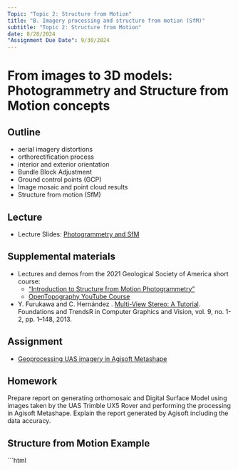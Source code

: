 ```yaml
---
Topic: "Topic 2: Structure from Motion"
title: "B. Imagery processing and structure from motion (SfM)"
subtitle: "Topic 2: Structure from Motion"
date: 8/28/2024
"Assignment Due Date": 9/30/2024
---
```


# From images to 3D models: Photogrammetry and Structure from Motion concepts

## Outline

* aerial imagery distortions
* orthorectification process
* interior and exterior orientation
* Bundle Block Adjustment
* Ground control points (GCP)
* Image mosaic and point cloud results
* Structure from motion (SfM)

## Lecture

* Lecture Slides: [Photogrammetry and SfM](lectures/lecture_2b.qmd)

##  Supplemental materials

* Lectures and demos from the 2021 Geological Society of America short course: 
    * ["Introduction to Structure from Motion Photogrammetry"](https://opentopography.org/workshops/GSA2021)
    * [OpenTopography YouTube Course](https://www.youtube.com/playlist?list=PLYqCeHIaz7Pi2jpqsROsk064vmOsMPz9v)

* Y. Furukawa and C. Hernández . [Multi-View Stereo: A Tutorial](http://carlos-hernandez.org/papers/fnt_mvs_2015.pdf). Foundations and TrendsR in Computer Graphics and Vision, vol. 9, no. 1-2, pp. 1–148, 2013.

## Assignment
<!-- TODO: Update Links -->
<!-- * [Intro to the assignment (slides)](https://ncsu-geoforall-lab.github.io/uav-lidar-analytics-course/lectures/2017_Imagery_Processing_assignment_intro.html#/) -->
* [Geoprocessing UAS imagery in Agisoft Metashape](assignments/assignment_2b.qmd)

## Homework

Prepare report on generating orthomosaic and Digital Surface Model using images taken by the UAS Trimble UX5 Rover and performing the processing in Agisoft Metashape. Explain the report generated by Agisoft including the data accuracy.

## Structure from Motion Example

```html
<html lang="en">
<head>
    <meta charset="UTF-8">
    <meta name="viewport" content="width=device-width, initial-scale=1.0">
    <title>Structure from Motion Visualization - Correctly Positioned Anchor Points</title>
    <style>
        /* body {
            overflow: hidden;
            display: flex;
            justify-content: center;
            align-items: center;
            height: 100vh;
            /* background-color: #000; */
        } */

        canvas {
            display: block;
            width: 100%;
            height: 100%;
        }
    </style>
</head>
<body>
    <script src="https://cdnjs.cloudflare.com/ajax/libs/three.js/r128/three.min.js"></script>
    <script src="https://cdn.jsdelivr.net/npm/three@0.128.0/examples/js/controls/OrbitControls.js"></script>
    <script src="https://cdnjs.cloudflare.com/ajax/libs/simplex-noise/2.4.0/simplex-noise.min.js"></script>
    <!-- <script src="https://cdnjs.cloudflare.com/ajax/libs/dat-gui/0.7.6/dat.gui.min.js"></script> -->
    <script>

        // Create a GUI
        // const gui = new dat.GUI();

        // Parameters object
        const params = {
            numAnchorPoints: 10, // Default number of anchor points
            terrainSize: 100 // Default terrain size
        };

        // Add controls to the GUI
        // gui.add(params, 'numAnchorPoints', 1, 100).name('Anchor Points').onChange(updateAnchorPoints);
        // gui.add(params, 'terrainSize', 10, 500).name('Terrain Size').onChange(updateTerrain);

        // Function to update anchor points
        // function updateAnchorPoints(value) {
        //     // Logic to update the number of anchor points
        //     // For example, regenerate anchor points based on the new value
        //     anchorPoints = createAnchorPoints(geometry, value, terrain);
        // }

        // // Function to update terrain
        // function updateTerrain(value) {
        //     // Logic to update the terrain size
        //     // For example, regenerate the terrain based on the new value
        //     generateTerrain(value);
        // }

        // Set up the scene, camera, and renderer
        const scene = new THREE.Scene();
        const camera = new THREE.PerspectiveCamera(75, window.innerWidth / window.innerHeight, 0.1, 1000);
        const renderer = new THREE.WebGLRenderer({ antialias: true });
        renderer.setSize(window.innerWidth, window.innerHeight);
        document.body.appendChild(renderer.domElement);

        // Add ambient light
        const ambientLight = new THREE.AmbientLight(0xffffff, 0.5);
        scene.add(ambientLight);

        // Add directional light
        const directionalLight = new THREE.DirectionalLight(0xffffff, 1);
        directionalLight.position.set(5, 5, 5).normalize();
        scene.add(directionalLight);

        // Simplex noise instance
        const simplex = new SimplexNoise();

        // Create a DSM using PlaneBufferGeometry and subtle simplex noise
        const widthSegments = 100;
        const heightSegments = 100;
        const geometry = new THREE.PlaneBufferGeometry(10, 10, widthSegments, heightSegments);

        // Modify the z-coordinates of the vertices using simplex noise with reduced amplitude
        const vertices = geometry.attributes.position.array;
        for (let i = 0; i < vertices.length; i += 3) {
            const x = vertices[i];
            const y = vertices[i + 1];
            vertices[i + 2] = simplex.noise2D(x * 0.3, y * 0.3) / 2.0; // Reduced amplitude for a more subtle terrain
        }

        const elevationColors = [
            { value: 0.0, color: new THREE.Color(0x00bfbf) }, // 0% 0 191 191
            { value: 0.2, color: new THREE.Color(0x00ff00) }, // 20% 0 255 0
            { value: 0.4, color: new THREE.Color(0xffff00) }, // 40% 255 255 0
            { value: 0.6, color: new THREE.Color(0xff7f00) }, // 60% 255 127 0
            { value: 0.8, color: new THREE.Color(0xbf7f3f) }, // 80% 191 127 63
            { value: 1.0, color: new THREE.Color(0xc8c8c8) }  // 100% 200 200 200
        ];

        const vertexShader = `
            varying float vElevation;
            void main() {
                vElevation = position.z;
                gl_Position = projectionMatrix * modelViewMatrix * vec4(position, 1.0);
            }
        `;

        const fragmentShader = `
            uniform vec3 elevationColors[3];
            varying float vElevation;
            void main() {
                vec3 color;
                if (vElevation < 0.5) {
                    color = mix(elevationColors[0], elevationColors[1], vElevation * 2.0);
                } else {
                    color = mix(elevationColors[1], elevationColors[2], (vElevation - 0.5) * 2.0);
                }
                gl_FragColor = vec4(color, 1.0);
            }
        `;

        geometry.computeVertexNormals(); // Recompute normals after modifying vertices

        // Colored Terrain
        // const shaderMaterial = new THREE.ShaderMaterial({
        //     vertexShader: vertexShader,
        //     fragmentShader: fragmentShader,
        //     uniforms: {
        //         elevationColors: { value: elevationColors.map(e => e.color) }
        //     }
        // });
        // const terrain = new THREE.Mesh(geometry, shaderMaterial);

        // Wired Terrain
        const material = new THREE.MeshStandardMaterial({ color: 0x228b22, wireframe: true });
        const terrain = new THREE.Mesh(geometry, material);

        
        terrain.rotation.x = -Math.PI / 2; // Rotate to make it horizontal
        scene.add(terrain);

        // Function to create anchor points directly on the DSM's surface
        function createAnchorPoints(bufferGeometry, numPoints, terrain) {
            const positions = bufferGeometry.attributes.position.array;
            const points = [];

            for (let i = 0; i < numPoints; i++) {
                // Randomly select a vertex from the geometry
                const index = Math.floor(Math.random() * (positions.length / 3)) * 3;

                // Create a point at this vertex
                const point = new THREE.Vector3(
                    positions[index],
                    positions[index + 1],
                    positions[index + 2]
                );

                // Apply the terrain's rotation to the anchor points
                point.applyMatrix3(terrain.matrixWorld);

                points.push(point);
            }
            return points;
        }

        // Correctly place anchor points on the terrain surface after rotation
        const anchorPoints = createAnchorPoints(geometry, 50, terrain);
        const anchorMaterial = new THREE.PointsMaterial({ color: 0xff0000, size: 0.25 });
        const anchorGeometry = new THREE.BufferGeometry().setFromPoints(anchorPoints);

        const anchorMesh = new THREE.Points(anchorGeometry, anchorMaterial);
        scene.add(anchorMesh);

        // Function to create a camera representation
        function createCameraRepresentation(position, color = 0x0000ff) {
            const cameraGeometry = new THREE.SphereGeometry(0.1, 32, 32);
            const cameraMaterial = new THREE.MeshBasicMaterial({ color });
            const cameraMesh = new THREE.Mesh(cameraGeometry, cameraMaterial);
            cameraMesh.position.copy(position);
            scene.add(cameraMesh);
            return cameraMesh;
        }

        // Create a UAV camera path for two passes
        // const uavPath1 = [];
        // const uavPath2 = [];
        // for (let i = 0; i <= 1; i += 0.01) {
        //     const x = 5 * (i * 2 - 1);
        //     const z = 5 * (i * 2 - 1);
        //     uavPath1.push(new THREE.Vector3(x, 3, z));
        //     uavPath2.push(new THREE.Vector3(x, 3.5, -z));
        // }

         // Create realistic UAV camera paths (grid pattern)
        // const uavPath1 = [];
        // const uavPath2 = [];
        // for (let i = -5; i <= 5; i += 0.25) {
        //     for (let j = -5; j <= 5; j += 0.25) {
        //         uavPath1.push(new THREE.Vector3(3, 3, j));
        //         uavPath2.push(new THREE.Vector3(i, 3.5, j));
        //     }
        // }const uavCamera2 = createCameraRepresentation(uavPath2[0], 0xff0000);

        // Define the boundaries and step sizes
        const startX = -5;
        const endX = 5;
        const startY = 3;
        const endY = 3;
        const startZ = -5;
        const endZ = 5;
        const stepSize = 0.25;
        const rowDistance = 0.25;

        // Create realistic UAV camera paths (lawnmower pattern)
        const uavPath1 = [];
        const uavPath2 = [];

        let direction = 1; // 1 for forward, -1 for backward

        for (let z = startZ; z <= endZ; z += rowDistance) {
            if (direction === 1) {
                for (let x = startX; x <= endX; x += stepSize) {
                    uavPath1.push(new THREE.Vector3(x, startY, z));
                    uavPath2.push(new THREE.Vector3(x, endY, z));
                }
            } else {
                for (let x = endX; x >= startX; x -= stepSize) {
                    uavPath1.push(new THREE.Vector3(x, startY, z));
                    uavPath2.push(new THREE.Vector3(x, endY, z));
                }
            }
            direction *= -1; // Change direction at the end of each row
        }

        // Create geometry and add points from uavPath1
        const uavlineGeometry = new THREE.BufferGeometry().setFromPoints(uavPath1[0]);

        // Create a dashed line material
        const uavlineMaterial = new THREE.LineDashedMaterial({
            color: 0xff0000, // Red color
            dashSize: 0.1, // Length of dashes
            gapSize: 0.1, // Length of gaps between dashes
        });

        // Create the line object
        const uavLine = new THREE.Line(uavlineGeometry, uavlineMaterial);
        uavLine.computeLineDistances(); // Required for dashed lines

        // Add the line to the scene
        scene.add(uavLine);

        // Create a box to represent the UAV's field of view
        // const boxGeometry = new THREE.BoxGeometry(1, 1, 1);
        // const boxMaterial = new THREE.MeshBasicMaterial({ color: 0x00ff00, wireframe: true });
        // const uavFOVBox = new THREE.Mesh(boxGeometry, boxMaterial);
        // scene.add(uavFOVBox);

        // Create a plane to represent the UAV's field of view
        const planeGeometry = new THREE.PlaneGeometry(2, 2); // Adjust size as needed
        const planeMaterial = new THREE.MeshBasicMaterial({ color: 0x00ff00, side: THREE.DoubleSide }); // Solid fill color
        const uavFOVPlane = new THREE.Mesh(planeGeometry, planeMaterial);
        scene.add(uavFOVPlane);

        // // Create a plane to represent the UAV's field of view
        //     const aggPlaneGeometry = new THREE.PlaneGeometry(2, 2); // Adjust size as needed
        //     const aggPlaneMaterial = new THREE.MeshBasicMaterial({ color: 0xffffff, side: THREE.DoubleSide, wireframe: true }); // Solid fill color
        //     const aggUavFOVPlane = new THREE.Mesh(aggPlaneGeometry, aggPlaneMaterial);
        //     scene.add(aggUavFOVPlane)

        // Define initial position and rotation
        const initialPosition = new THREE.Vector3(0, 0, 0);
        const initialRotation = new THREE.Euler(-Math.PI / 2, 0, 0);

        let uavIndex = 0;
        const uavCamera1 = createCameraRepresentation(uavPath1[0], 0xff0000);
        const uavCamera2 = createCameraRepresentation(uavPath2[0], 0x0000ff);
        

        // Camera frustum visualization for UAV cameras
        const uavFrustum1 = new THREE.CameraHelper(camera);
        const uavFrustum2 = new THREE.CameraHelper(camera);
        scene.add(uavFrustum1);
        scene.add(uavFrustum2);

        // Function to create and return line between two points
        function createLine(pointA, pointB, color = 0xffffff) {
            const geometry = new THREE.BufferGeometry().setFromPoints([pointA, pointB]);
            const material = new THREE.LineBasicMaterial({ color });
            const line = new THREE.Line(geometry, material);
            scene.add(line);
            return line;
        }

        // Store the lines for each pass
        const linesPass1 = [];
        const linesPass2 = [];

        // Create lines from the UAV cameras to anchor points
        anchorPoints.forEach(point => {
            linesPass1.push(createLine(uavPath1[0], point, 0xff00ff));
            linesPass2.push(createLine(uavPath2[0], point, 0x00ffff));
        });

        // Simulate feature matching between passes
        function createFeatureMatchingLines(pointsA, pointsB, color = 0xffd700) {
            pointsA.forEach((pointA, index) => {
                const pointB = pointsB[index];
                const lineGeometry = new THREE.BufferGeometry().setFromPoints([pointA, pointB]);
                const lineMaterial = new THREE.LineBasicMaterial({ color });
                const line = new THREE.Line(lineGeometry, lineMaterial);
                scene.add(line);
            });
        }

        // Create feature matching lines between two UAV passes
        createFeatureMatchingLines(anchorPoints, anchorPoints);

        // OrbitControls for user interaction
        const controls = new THREE.OrbitControls(camera, renderer.domElement);
        controls.enableDamping = true;
        controls.dampingFactor = 0.25;
        controls.enableZoom = true;

        camera.position.z = 15;

        let lastUpdateTime = 0;
        const updateInterval = 50; // Time in milliseconds between updates
        function animate(t) {
            requestAnimationFrame(animate);
            // Calculate the time elapsed since the last update
            const elapsedTime = t - lastUpdateTime;

            if (elapsedTime >= updateInterval) {
            // Move the UAV cameras along their paths
            uavIndex = (uavIndex + 1) % uavPath1.length;
            uavCamera1.position.copy(uavPath1[uavIndex]);
            uavCamera2.position.copy(uavPath2[uavIndex]);

            if (uavIndex < uavPath1.length - 1) {
                uavIndex++;
                const newPoints = uavPath1.slice(0, uavIndex + 1);
                uavlineGeometry.setFromPoints(newPoints);
                uavLine.computeLineDistances(); // Required for dashed lines
            }

            // Update the positions of the lines to keep them connected to the moving UAV cameras
            linesPass1.forEach((line, index) => {
                const linePositions = line.geometry.attributes.position.array;
                const anchorPoint = anchorPoints[index];

                // Update the line's start point (UAV camera position)
                linePositions[0] = uavCamera1.position.x;
                linePositions[1] = uavCamera1.position.y;
                linePositions[2] = uavCamera1.position.z;

                // Update the line's endpoint (anchor point on the terrain)
                linePositions[3] = anchorPoint.x;
                linePositions[4] = anchorPoint.y;
                linePositions[5] = anchorPoint.z;

                line.geometry.attributes.position.needsUpdate = true;
            });

            linesPass2.forEach((line, index) => {
                const linePositions = line.geometry.attributes.position.array;
                const anchorPoint = anchorPoints[index];

                // Update the line's start point (UAV camera position)
                linePositions[0] = uavCamera2.position.x;
                linePositions[1] = uavCamera2.position.y;
                linePositions[2] = uavCamera2.position.z;

                // Update the line's endpoint (anchor point on the terrain)
                linePositions[3] = anchorPoint.x;
                linePositions[4] = anchorPoint.y;
                linePositions[5] = anchorPoint.z;

                line.geometry.attributes.position.needsUpdate = true;
            });

            // // Update the UAV's field of view box position
            // uavFOVBox.position.copy(uavCamera1.position);

            //  // Create a plane to represent the UAV's field of view
            const aggPlaneGeometry = new THREE.PlaneGeometry(2, 2); // Adjust size as needed
            const aggPlaneMaterial = new THREE.MeshBasicMaterial({ color: 0xffffff, side: THREE.DoubleSide, wireframe: true }); // Solid fill color
            const aggUavFOVPlane = new THREE.Mesh(aggPlaneGeometry, aggPlaneMaterial);
            scene.add(aggUavFOVPlane);

            // TODO: Figure out how to reset the aggUavFOVPlane at the end of the uav path
    

            // Update the UAV's field of view plane position and orientation
            aggUavFOVPlane.position.set(uavCamera1.position.x, 0, uavCamera1.position.z); // Set y to 0 to place it on the terrain surface
            aggUavFOVPlane.rotation.x = -Math.PI / 2; // Rotate to align with the terrain surface

            // Update the UAV's field of view plane position and orientation
            uavFOVPlane.position.set(uavCamera1.position.x, 0, uavCamera1.position.z); // Set y to 0 to place it on the terrain surface
            uavFOVPlane.rotation.x = -Math.PI / 2; // Rotate to align with the terrain surface

           
            // Update the last update time
            lastUpdateTime = t;
            }
  
             controls.update();
            renderer.render(scene, camera);
            
        }

        window.addEventListener('resize', () => {
            const width = window.innerWidth;
            const height = window.innerHeight;
            renderer.setSize(width, height);
            camera.aspect = width / height;
            camera.updateProjectionMatrix();
        });

        animate();
    </script>
</body>
</html>





